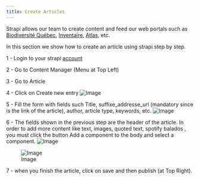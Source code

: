 ```yaml
---
title: Create Articles
---
```


Strapi allows our team to create content and feed our web portals such as [Biodiversité Québec](https://biodiversite-quebec.ca/), [Inventaire](https://biodiversite-quebec.ca/fr/inventaires/), [Atlas](https://biodiversite-quebec.ca/fr/atlas), etc.

In this section we show how to create an article using strapi step by step.

1 - Login to your strapi [account](https://portail.biodiversite-quebec.ca/admin/auth/login)

2 - Go to Content Manager (Menu at Top Left)

3 - Go to Article

4 - Click on Create new entry 
 ![Image](img/img1.png)

5 - Fill the form with fields such Title, suffixe_addresse_url (mandatory since is the link of the article), author, article type, keywords, etc.
![Image](img/fill_header_info.png)

6 - The fields shown in the previous step are the header of the article. In order to add more content like text, images, quoted text, spotify balados , you must click the button Add a component to the body and select a component.
![Image](img/add_component.png)

![Image](img/add_component_1.png)


7 - when you finish the article, click on save and then publish (at Top Right).





